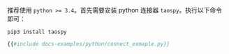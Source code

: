 推荐使用 `python >= 3.4`。首先需要安装 python 连接器 `taospy`。执行以下命令即可：

```
pip3 install taospy
```

```python
{{#include docs-examples/python/connect_exmaple.py}}
```
